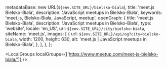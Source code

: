 
  metadataBase: new URL(`${env.SITE_URL}/bielsko-biala`),
  title: 'meet.js Bielsko-Biała',
  description: 'JavaScript meetups in Bielsko-Biała',
  keywords: 'meet.js, Bielsko-Biała, JavaScript, meetup',
  openGraph: {
    title: 'meet.js Bielsko-Biała',
    description: 'JavaScript meetups in Bielsko-Biała',
    type: 'website',
    locale: 'en_US',
    url: `${env.SITE_URL}/city/bielsko-biala`,
    siteName: 'meet.js',
    images: [
      {
        url: `${env.SITE_URL}/api/og?city=bielsko-biala`,
        width: 1200,
        height: 630,
        alt: 'meet.js | JavaScript meetups in Bielsko-Biała',
      },
    ],
  },
};

<CityBanner city="Bielsko-Biała" background="city/bielsko-biala.jpeg" />

<EventSection city="Bielsko-Biała" />

<LocalGroups localGroups={['https://www.meetup.com/meet-js-bielsko-biala/']} />

<FAQ questions={BielskoBialaFAQ} />

<Organizers city="Bielsko-Biała" organizers={BielskoBialaOrganizers} />

<CityEmail email="d.wylon@selleo.com" />
